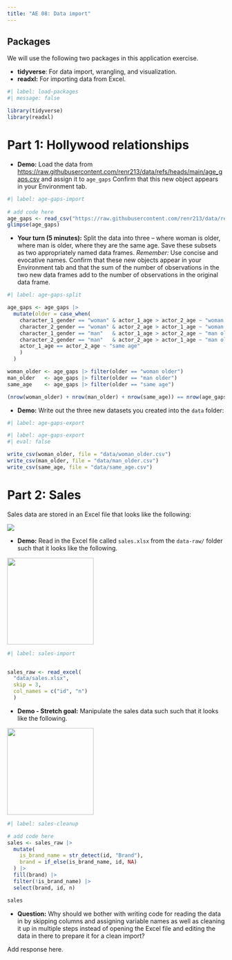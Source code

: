 ---
title: "AE 08: Data import"
---

## Packages

We will use the following two packages in this application exercise.

-   **tidyverse**: For data import, wrangling, and visualization.
-   **readxl:** For importing data from Excel.

```{r}
#| label: load-packages
#| message: false

library(tidyverse)
library(readxl)
```

# Part 1: Hollywood relationships 

-   **Demo:** Load the data from [https://raw.githubusercontent.com/renr213/data/refs/heads/main/age_gaps.csv](https://raw.githubusercontent.com/renr213/data/refs/heads/main/age_gaps.csv){.uri} and assign it to `age_gaps` Confirm that this new object appears in your Environment tab. 

```{r}
#| label: age-gaps-import
     
# add code here
age_gaps <- read_csv("https://raw.githubusercontent.com/renr213/data/refs/heads/main/age_gaps.csv")
glimpse(age_gaps)
```

-   **Your turn (5 minutes):** Split the data into three -- where woman is older, where man is older, where they are the same age. Save these subsets as two appropriately named data frames. *Remember:* Use concise and evocative names. Confirm that these new objects appear in your Environment tab and that the sum of the number of observations in the two new data frames add to the number of observations in the original data frame.

```{r}
#| label: age-gaps-split

age_gaps <- age_gaps |>
  mutate(older = case_when(
    character_1_gender == "woman" & actor_1_age > actor_2_age ~ "woman older",
    character_2_gender == "woman" & actor_2_age > actor_1_age ~ "woman older",
    character_1_gender == "man"   & actor_1_age > actor_2_age ~ "man older",
    character_2_gender == "man"   & actor_2_age > actor_1_age ~ "man older",
    actor_1_age == actor_2_age ~ "same age"
    )
  )

woman_older <- age_gaps |> filter(older == "woman older")
man_older   <- age_gaps |> filter(older == "man older")
same_age    <- age_gaps |> filter(older == "same age")

(nrow(woman_older) + nrow(man_older) + nrow(same_age)) == nrow(age_gaps)
```

-   **Demo:** Write out the three new datasets you created into the `data` folder:

```{r}
#| label: age-gaps-export

#| label: age-gaps-export
#| eval: false

write_csv(woman_older, file = "data/woman_older.csv")
write_csv(man_older, file = "data/man_older.csv")
write_csv(same_age, file = "data/same_age.csv")
```

# Part 2: Sales

Sales data are stored in an Excel file that looks like the following:

![](https://sta199-s24.github.io/images/sales-excel.png)

-   **Demo:** Read in the Excel file called `sales.xlsx` from the `data-raw/` folder such that it looks like the following.

![](https://sta199-s24.github.io/images/sales-1.png){width="200"}

```{r}
#| label: sales-import


sales_raw <- read_excel(
  "data/sales.xlsx", 
  skip = 3,
  col_names = c("id", "n")
  )
```

-   **Demo - Stretch goal:** Manipulate the sales data such such that it looks like the following.

![](https://sta199-s24.github.io/images/sales-2.png){width="200"}

```{r}
#| label: sales-cleanup

# add code here
sales <- sales_raw |>
  mutate(
    is_brand_name = str_detect(id, "Brand"),
    brand = if_else(is_brand_name, id, NA)
  ) |>
  fill(brand) |>
  filter(!is_brand_name) |>
  select(brand, id, n)

sales

```

-   **Question:** Why should we bother with writing code for reading the data in by skipping columns and assigning variable names as well as cleaning it up in multiple steps instead of opening the Excel file and editing the data in there to prepare it for a clean import?

Add response here.
